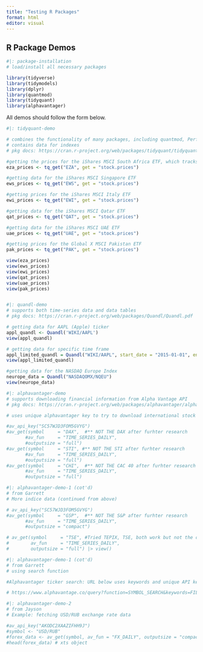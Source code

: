 ```yaml
---
title: "Testing R Packages"
format: html
editor: visual
---
```


## R Package Demos

```r
#|: package-installation
# load/install all necessary packages

library(tidyverse) 
library(tidymodels)
library(dplyr)
library(quantmod)
library(tidyquant)
library(alphavantager)
```

All demos should follow the form below.

```r
#|: tidyquant-demo

# combines the functionality of many packages, including quantmod, PerformanceAnalytics, zoo, xts, and TTR
# contains data for indexes 
# pkg docs: https://cran.r-project.org/web/packages/tidyquant/tidyquant.pdf

#getting the prices for the iShares MSCI South Africa ETF, which tracks the MSCI South Africa 25/50 Index
eza_prices <- tq_get("EZA", get = "stock.prices")

#getting data for the iShares MSCI Singapore ETF
ews_prices <- tq_get("EWS", get = "stock.prices")

#getting prices for the iShares MSCI Italy ETF
ewi_prices <- tq_get("EWI", get = "stock.prices")

#getting data for the iShares MSCI Qatar ETF
qat_prices <- tq_get("QAT", get = "stock.prices")

#getting data for the iShares MSCI UAE ETF
uae_prices <- tq_get("UAE", get = "stock.prices")

#getting prices for the Global X MSCI Pakistan ETF
pak_prices <- tq_get("PAK", get = "stock.prices")

view(eza_prices)
view(ews_prices) 
view(ewi_prices)
view(qat_prices)
view(uae_prices)
view(pak_prices)



```

```r
#|: quandl-demo
# supports both time-series data and data tables
# pkg docs: https://cran.r-project.org/web/packages/Quandl/Quandl.pdf

# getting data for AAPL (Apple) ticker
appl_quandl <- Quandl('WIKI/AAPL')
view(appl_quandl)

# getting data for specific time frame
appl_limited_quandl = Quandl("WIKI/AAPL", start_date = "2015-01-01", end_date = "2022-12-31")
view(appl_limited_quandl)

#getting data for the NASDAQ Europe Index
neurope_data = Quandl("NASDAQOMX/NQEU") 
view(neurope_data)
```

```r
#|: alphavantager-demo
# supports downloading financial information from Alpha Vantage API
# pkg docs: https://cran.r-project.org/web/packages/alphavantager/alphavantager.pdf 

# uses unique alphavantager key to try to download international stock indices

#av_api_key("SC57WJD3FOM5GVYG")
#av_get(symbol     = "DAX",  #** NOT THE DAX after furhter research
       #av_fun     = "TIME_SERIES_DAILY",
       #outputsize = "full")
#av_get(symbol     = "STI", #** NOT THE STI after furhter research
       #av_fun     = "TIME_SERIES_DAILY",
       #outputsize = "full")
#av_get(symbol     = "CHI",  #** NOT THE CAC 40 after furhter research
       #av_fun     = "TIME_SERIES_DAILY",
       #outputsize = "full")
```

```r
#|: alphavantager-demo-1 (cot'd)
# from Garrett
# More indice data (continued from above)

# av_api_key("SC57WJD3FOM5GVYG")
#av_get(symbol     = "GSP",  #** NOT THE S&P after furhter research
       #av_fun     = "TIME_SERIES_DAILY",
       #outputsize = "compact")

# av_get(symbol     = "TSE", #Tried TEPIX, TSE, both work but not the correct index
#        av_fun     = "TIME_SERIES_DAILY",
#        outputsize = "full") |> view()
```

```r
#|: alphavantager-demo-1 (cot'd)
# from Garrett
# using search function

#Alphavantager ticker search: URL below uses keywords and unique API key to list ETF, mutual fund, and equity symbols to use in alphavantager package. Conclusion after using search function: international stock index data not available in package.  

# https://www.alphavantage.co/query?function=SYMBOL_SEARCH&keywords=FILLHERE&apikey=FILLHERE 
```

```r
#|: alphavantager-demo-2
# from Jayson
# Example: fetching USD/RUB exchange rate data

#av_api_key("AKODC2XAAZIFHH9J")
#symbol <- "USD/RUB"
#forex_data <- av_get(symbol, av_fun = "FX_DAILY", outputsize = "compact")
#head(forex_data) # xts object
```
